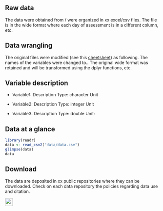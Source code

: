 ## Raw data 

The data were obtained from / were organized in xx excel/csv files. The file is in the wide format where each day of assessment is in a different column, etc.

## Data wrangling

The original files were modified (see this [cheetsheet](https://github.com/rstudio/cheatsheets/raw/master/data-transformation.pdf)) as following. The names of the variables were changed to.. The original wide format was retained and will be transformed using the dplyr functions, etc.

## Variable description

- Variable1: 
  Description 
  Type: character
  Unit

- Variable2: 
  Description 
  Type: integer
  Unit

- Variable3: 
  Description 
  Type: double
  Unit:

## Data at a glance

```r
library(readr)
data <- read_csv2("data/data.csv")
glimpse(data)
data
```

## Download 

The data are deposited in xx public repositories where they can be downloaded. Check on each data repository the policies regarding data use and citation.

<img src = "https://osf.io/static/img/circle_logo.png" width = "25">
[](DOI 10.17605/OSF.IO/7D3CH) 



